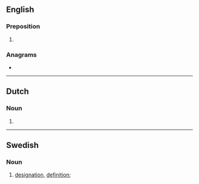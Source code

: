 {{also|bet|BET|Bet|bèt}}
==English==

===Preposition===
{{en-prep}}

# {{abbreviation of|en|between}}

===Anagrams===
* {{anagrams|en|a=bet|BTE|TEB}}

----

==Dutch==

===Noun===
{{head|nl|noun}}

# {{abbreviation of|nl|[[betekenis]]}}

----

==Swedish==

===Noun===
{{head|sv|noun}}

# {{lb|sv|lexicography}} [[designation]], [[definition]]; {{abbreviation of|sv|beteckning}}